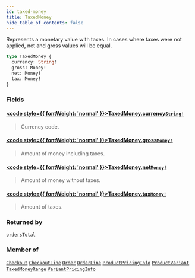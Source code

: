 ```yaml
---
id: taxed-money
title: TaxedMoney
hide_table_of_contents: false
---
```








Represents a monetary value with taxes. In cases where taxes were not applied, net and gross values will be equal.

```graphql
type TaxedMoney {
  currency: String!
  gross: Money!
  net: Money!
  tax: Money!
}
```


### Fields

#### [<code style={{ fontWeight: 'normal' }}>TaxedMoney.<b>currency</b></code>](#)<Bullet />[`String!`](../../../developer/api-reference/scalars/string) <Badge class="secondary" text="non-null"/> <Badge class="secondary" text="scalar"/>
> Currency code.
> 

#### [<code style={{ fontWeight: 'normal' }}>TaxedMoney.<b>gross</b></code>](#)<Bullet />[`Money!`](../../../developer/api-reference/objects/money) <Badge class="secondary" text="non-null"/> <Badge class="secondary" text="object"/>
> Amount of money including taxes.
> 

#### [<code style={{ fontWeight: 'normal' }}>TaxedMoney.<b>net</b></code>](#)<Bullet />[`Money!`](../../../developer/api-reference/objects/money) <Badge class="secondary" text="non-null"/> <Badge class="secondary" text="object"/>
> Amount of money without taxes.
> 

#### [<code style={{ fontWeight: 'normal' }}>TaxedMoney.<b>tax</b></code>](#)<Bullet />[`Money!`](../../../developer/api-reference/objects/money) <Badge class="secondary" text="non-null"/> <Badge class="secondary" text="object"/>
> Amount of taxes.
> 



### Returned by

[`ordersTotal`](../../../developer/api-reference/queries/orders-total)  <Badge class="secondary" text="query"/>

### Member of

[`Checkout`](../../../developer/api-reference/objects/checkout)  <Badge class="secondary" text="object"/><Bullet />[`CheckoutLine`](../../../developer/api-reference/objects/checkout-line)  <Badge class="secondary" text="object"/><Bullet />[`Order`](../../../developer/api-reference/objects/order)  <Badge class="secondary" text="object"/><Bullet />[`OrderLine`](../../../developer/api-reference/objects/order-line)  <Badge class="secondary" text="object"/><Bullet />[`ProductPricingInfo`](../../../developer/api-reference/objects/product-pricing-info)  <Badge class="secondary" text="object"/><Bullet />[`ProductVariant`](../../../developer/api-reference/objects/product-variant)  <Badge class="secondary" text="object"/><Bullet />[`TaxedMoneyRange`](../../../developer/api-reference/objects/taxed-money-range)  <Badge class="secondary" text="object"/><Bullet />[`VariantPricingInfo`](../../../developer/api-reference/objects/variant-pricing-info)  <Badge class="secondary" text="object"/>



